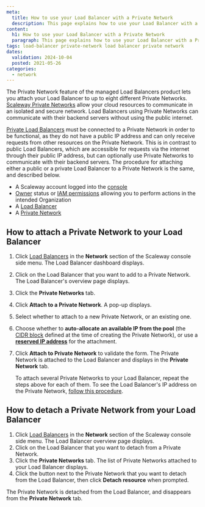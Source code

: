 ```yaml
---
meta:
  title: How to use your Load Balancer with a Private Network
  description: This page explains how to use your Load Balancer with a Private Network
content:
  h1: How to use your Load Balancer with a Private Network
  paragraph: This page explains how to use your Load Balancer with a Private Network
tags: load-balancer private-network load balancer private network
dates:
  validation: 2024-10-04
  posted: 2021-05-26
categories:
  - network
---
```


The Private Network feature of the managed Load Balancers product lets you attach your Load Balancer to up to eight different Private Networks. [Scaleway Private Networks](/vpc/concepts/#private-networks) allow your cloud resources to communicate in an isolated and secure network. Load Balancers using Private Networks can communicate with their backend servers without using the public internet.

[Private Load Balancers](/load-balancer/concepts/#private-load-balancer) must be connected to a Private Network in order to be functional, as they do not have a public IP address and can only receive requests from other resources on the Private Network. This is in contrast to public Load Balancers, which are accessible for requests via the internet through their public IP address, but can optionally use Private Networks to communicate with their backend servers. The procedure for attaching either a public or a private Load Balancer to a Private Network is the same, and described below.

<Macro id="requirements" />

- A Scaleway account logged into the [console](https://console.scaleway.com)
- [Owner](/iam/concepts/#owner) status or [IAM permissions](/iam/concepts/#permission) allowing you to perform actions in the intended Organization
- A [Load Balancer](/load-balancer/how-to/create-load-balancer/)
- A [Private Network](/vpc/how-to/create-private-network/)

## How to attach a Private Network to your Load Balancer

1. Click [Load Balancers](https://console.scaleway.com/load-balancer/lbs) in the **Network** section of the Scaleway console side menu. The Load Balancer dashboard displays.
2. Click on the Load Balancer that you want to add to a Private Network. The Load Balancer's overview page displays.
3. Click the **Private Networks** tab.
4. Click **Attach to a Private Network**. A pop-up displays.

    <Lightbox src="scaleway-lb-pn-attach.webp" alt="" />

5. Select whether to attach to a new Private Network, or an existing one.
6. Choose whether to **auto-allocate an available IP from the pool** (the [CIDR block](/vpc/concepts/#cidr-block) defined at the time of creating the Private Network), or use a **[reserved IP address](/ipam/concepts/#reserved-ip-address)** for the attachment.
7. Click **Attach to Private Network** to validate the form. The Private Network is attached to the Load Balancer and displays in the **Private Network** tab.

    To attach several Private Networks to your Load Balancer, repeat the steps above for each of them. To see the Load Balancer's IP address on the Private Network, [follow this procedure](/vpc/how-to/attach-resources-to-pn/#how-to-view-the-resources-ip-address).

## How to detach a Private Network from your Load Balancer

1. Click [Load Balancers](https://console.scaleway.com/load-balancer/lbs) in the **Network** section of the Scaleway console side menu. The Load Balancer overview page displays.
2. Click on the Load Balancer that you want to detach from a Private Network.
3. Click the **Private Networks** tab. The list of Private Networks attached to your Load Balancer displays.
4. Click the <Icon name="unlink" /> button next to the Private Network that you want to detach from the Load Balancer, then click **Detach resource** when prompted.
    <Lightbox src="scaleway-load-balancer-detach-private-network.webp" alt="" />

The Private Network is detached from the Load Balancer, and disappears from the **Private Network** tab.


